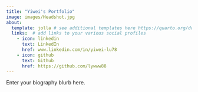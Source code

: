 ```yaml
---
title: "Yiwei's Portfolio"
image: images/Headshot.jpg
about:
  template: jolla # see additional templates here https://quarto.org/docs/websites/website-about.html
  links:  # add links to your various social profiles
    - icon: linkedin
      text: LinkedIn
      href: www.linkedin.com/in/yiwei-lu78
    - icon: github
      text: Github
      href: https://github.com/lywww88
---
```


Enter your biography blurb here.